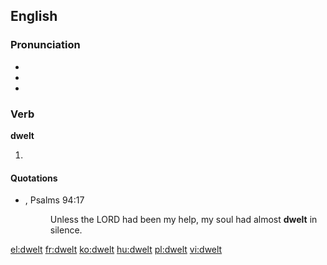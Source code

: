 ==English==

===Pronunciation===
* {{IPA|/'dwεlt/}}
* {{audio|en-us-dwelt.ogg|Audio (US)}}
* {{rhymes|ɛlt}}

===Verb===
'''dwelt'''

# {{past of|[[dwell]]}}

====Quotations====
* {{RQ:Authorized Version}}, Psalms 94:17
*: Unless the LORD had been my help, my soul had almost '''dwelt''' in silence.

[[el:dwelt]]
[[fr:dwelt]]
[[ko:dwelt]]
[[hu:dwelt]]
[[pl:dwelt]]
[[vi:dwelt]]